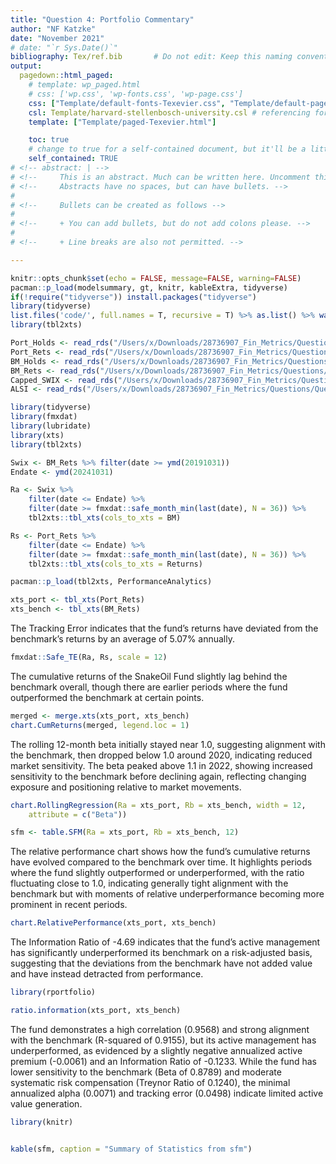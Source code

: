```yaml
---
title: "Question 4: Portfolio Commentary"
author: "NF Katzke"
date: "November 2021"
# date: "`r Sys.Date()`"
bibliography: Tex/ref.bib       # Do not edit: Keep this naming convention and location.
output:
  pagedown::html_paged:
    # template: wp_paged.html
    # css: ['wp.css', 'wp-fonts.css', 'wp-page.css']
    css: ["Template/default-fonts-Texevier.css", "Template/default-page-Texevier.css", "Template/default-Texevier.css"]
    csl: Template/harvard-stellenbosch-university.csl # referencing format used.
    template: ["Template/paged-Texevier.html"]

    toc: true
    # change to true for a self-contained document, but it'll be a litte slower for Pandoc to render
    self_contained: TRUE
# <!-- abstract: | -->
# <!--     This is an abstract. Much can be written here. Uncomment this line to go without an abstract. -->
# <!--     Abstracts have no spaces, but can have bullets. -->
# 
# <!--     Bullets can be created as follows -->
# 
# <!--     + You can add bullets, but do not add colons please. -->
# 
# <!--     + Line breaks are also not permitted. -->

---
```


```r
knitr::opts_chunk$set(echo = FALSE, message=FALSE, warning=FALSE)
pacman::p_load(modelsummary, gt, knitr, kableExtra, tidyverse)
if(!require("tidyverse")) install.packages("tidyverse")
library(tidyverse)
list.files('code/', full.names = T, recursive = T) %>% as.list() %>% walk(~source(.))
library(tbl2xts)
```

\newpage


<!-- The following is a code chunk. It must have its own unique name (after the r), or no name. After the comma follows commands for R which are self-explanatory. By default, the code and messages will not be printed in your pdf, just the output: -->

```r

 

Port_Holds <- read_rds("/Users/x/Downloads/28736907_Fin_Metrics/Questions/Question4/data/Fund_Holds.rds")
Port_Rets <- read_rds("/Users/x/Downloads/28736907_Fin_Metrics/Questions/Question4/data/Fund_Rets.rds")
BM_Holds <- read_rds("/Users/x/Downloads/28736907_Fin_Metrics/Questions/Question4/data/BM_Holds.rds")
BM_Rets <- read_rds("/Users/x/Downloads/28736907_Fin_Metrics/Questions/Question4/data/BM_Rets.rds")
Capped_SWIX <- read_rds("/Users/x/Downloads/28736907_Fin_Metrics/Questions/Question4/data/Capped_SWIX.rds")
ALSI <- read_rds("/Users/x/Downloads/28736907_Fin_Metrics/Questions/Question4/data/ALSI.rds")

```



```r
library(tidyverse)
library(fmxdat)
library(lubridate)
library(xts)
library(tbl2xts)

Swix <- BM_Rets %>% filter(date >= ymd(20191031))
Endate <- ymd(20241031)

Ra <- Swix %>%
    filter(date <= Endate) %>%
    filter(date >= fmxdat::safe_month_min(last(date), N = 36)) %>%
    tbl2xts::tbl_xts(cols_to_xts = BM)

Rs <- Port_Rets %>%
    filter(date <= Endate) %>%
    filter(date >= fmxdat::safe_month_min(last(date), N = 36)) %>%
    tbl2xts::tbl_xts(cols_to_xts = Returns)

pacman::p_load(tbl2xts, PerformanceAnalytics)

xts_port <- tbl_xts(Port_Rets)
xts_bench <- tbl_xts(BM_Rets)

```

The Tracking Error indicates that the fund's returns have deviated from the benchmark's returns by an average of 5.07% annually. 

```r
fmxdat::Safe_TE(Ra, Rs, scale = 12)
```

The cumulative returns of the SnakeOil Fund slightly lag behind the benchmark overall, though there are earlier periods where the fund outperformed the benchmark at certain points.

```r

merged <- merge.xts(xts_port, xts_bench)
chart.CumReturns(merged, legend.loc = 1)
```

The rolling 12-month beta initially stayed near 1.0, suggesting alignment with the benchmark, then dropped below 1.0 around 2020, indicating reduced market sensitivity. The beta peaked above 1.1 in 2022, showing increased sensitivity to the benchmark before declining again, reflecting changing exposure and positioning relative to market movements.

```r
chart.RollingRegression(Ra = xts_port, Rb = xts_bench, width = 12,
    attribute = c("Beta"))
```


```r
sfm <- table.SFM(Ra = xts_port, Rb = xts_bench, 12)
```


The relative performance chart shows how the fund's cumulative returns have evolved compared to the benchmark over time. It highlights periods where the fund slightly outperformed or underperformed, with the ratio fluctuating close to 1.0, indicating generally tight alignment with the benchmark but with moments of relative underperformance becoming more prominent in recent periods.

```r
chart.RelativePerformance(xts_port, xts_bench)
```

The Information Ratio of -4.69 indicates that the fund's active management has significantly underperformed its benchmark on a risk-adjusted basis, suggesting that the deviations from the benchmark have not added value and have instead detracted from performance.

```r
library(rportfolio)

ratio.information(xts_port, xts_bench)
```


The fund demonstrates a high correlation (0.9568) and strong alignment with the benchmark (R-squared of 0.9155), but its active management has underperformed, as evidenced by a slightly negative annualized active premium (-0.0061) and an Information Ratio of -0.1233. While the fund has lower sensitivity to the benchmark (Beta of 0.8789) and moderate systematic risk compensation (Treynor Ratio of 0.1240), the minimal annualized alpha (0.0071) and tracking error (0.0498) indicate limited active value generation.

```r

library(knitr)


kable(sfm, caption = "Summary of Statistics from sfm")

```




